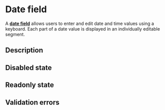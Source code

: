 

<Meta of={DateFieldStories} />

# Date field

A <a href="https://react-spectrum.adobe.com/react-aria/DateField.html#datefield" target="_blank">**date field**</a> allows users to enter and edit date and time values using a keyboard. Each part of a date value is displayed in an individually editable segment.

<Canvas of={DateFieldStories.BasicExample} />

## Description

<Canvas of={DateFieldStories.DateFieldDescription} />

## Disabled state

<Canvas of={DateFieldStories.DisabledState} />

## Readonly state

<Canvas of={DateFieldStories.ReadOnlyState} />

## Validation errors

<Canvas of={DateFieldStories.ValidationErrors} />
